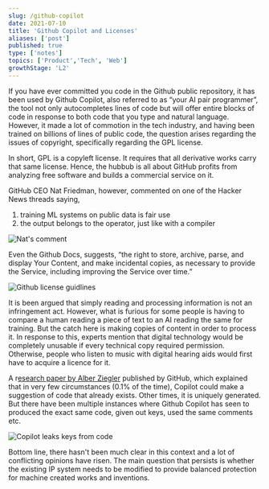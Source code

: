 ```yaml
---
slug: /github-copilot
date: 2021-07-10
title: 'Github Copilot and Licenses'
aliases: ['post']
published: true
type: ['notes']
topics: ['Product','Tech', 'Web']
growthStage: 'L2'
---
```


If you have ever committed you code in the Github public repository, it has been used by Github Copilot, also referred to as “your AI pair programmer”, the tool not only autocompletes lines of code but will offer entire blocks of code in response to both code that you type and natural language. However, it made a lot of commotion in the tech industry, and having been trained on billions of lines of public code, the question arises regarding the issues of copyright, specifically regarding the GPL license.

In short, GPL is a copyleft license. It requires that all derivative works carry that same license. Hence, the hubbub is all about GitHub profits from analyzing free software and builds a commercial service on it.

GitHub CEO Nat Friedman, however, commented on one of the Hacker News threads saying,

1. training ML systems on public data is fair use
2. the output belongs to the operator, just like with a compiler

![Nat's comment](./images/comment.jpeg)

Even the Github Docs, suggests, “the right to store, archive, parse, and display Your Content, and make incidental copies, as necessary to provide the Service, including improving the Service over time.”

![Github license guidlines](./images/license.png)

It is been argued that simply reading and processing information is not an infringement act. However, what is furious for some people is having to compare a human reading a piece of text to an AI reading the same for training. But the catch here is making copies of content in order to process it. In response to this, experts mention that digital technology would be completely unusable if every technical copy required permission. Otherwise, people who listen to music with digital hearing aids would first have to acquire a licence for it.

A r[esearch paper by Alber Ziegler](https://docs.github.com/en/github/copilot/research-recitation) published by GitHub, which explained that in very few circumstances (0.1% of the time), Copilot could make a suggestion of code that already exists. Other times, it is uniquely generated. But there have been multiple instances where Github Copilot has seen to produced the exact same code, given out keys, used the same comments etc.

![Copilot leaks keys from code](./images/keys.jpeg)

Bottom line, there hasn't been much clear in this context and a lot of conflicting opinions have risen. The main question that persists is whether the existing IP system needs to be modified to provide balanced protection for machine created works and inventions.